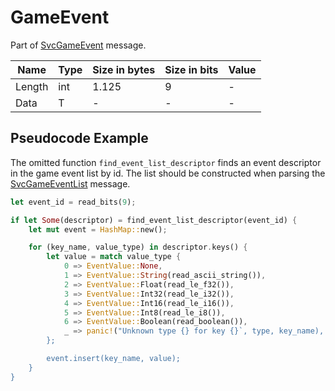 # GameEvent

Part of [SvcGameEvent](./netsvc/svcgameevent) message.

<!-- @dem-gen-begin:GameEvent -->
| Name | Type | Size in bytes | Size in bits | Value |
| --- | --- | --- | --- | --- |
| Length | int | 1.125 | 9 | - |
| Data | T | - | - | - |

<!-- @dem-gen-end:GameEvent -->

## Pseudocode Example

The omitted function `find_event_list_descriptor` finds an event descriptor in the game event list by id. The list
should be constructed when parsing the [SvcGameEventList](./netsvc/svcgameeventlist) message.

```rust
let event_id = read_bits(9);

if let Some(descriptor) = find_event_list_descriptor(event_id) {
    let mut event = HashMap::new();

    for (key_name, value_type) in descriptor.keys() {
        let value = match value_type {
            0 => EventValue::None,
            1 => EventValue::String(read_ascii_string()),
            2 => EventValue::Float(read_le_f32()),
            3 => EventValue::Int32(read_le_i32()),
            4 => EventValue::Int16(read_le_i16()),
            5 => EventValue::Int8(read_le_i8()),
            6 => EventValue::Boolean(read_boolean()),
            _ => panic!("Unknown type {} for key {}`, type, key_name),
        };

        event.insert(key_name, value);
    }
}
```
